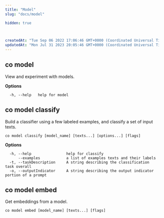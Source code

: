 ```yaml
---
title: "Model"
slug: "docs/model"

hidden: true
 


createdAt: "Tue Sep 06 2022 17:06:46 GMT+0000 (Coordinated Universal Time)"
updatedAt: "Mon Jul 31 2023 20:05:46 GMT+0000 (Coordinated Universal Time)"
---
```

## co model

View and experiment with models.

**Options**

```
  -h, --help   help for model
```

## co model classify

Build a classifier using a few labeled examples, and classify a set of input texts.

```
co model classify [model_name] [texts...] [options...] [flags]
```

**Options**

```
  -h, --help                help for classify
      --examples            a list of examples texts and their labels
  -t, --taskDescription     A string describing the classification task overall
  -o, --outputIndicator     A string describing the output indicator portion of a prompt
```

## co model embed

Get embeddings from a model.

```
co model embed [model_name] [texts...] [flags]
```

**Options**

```
  -h, --help   help for embed
```

## co model generate

Generate from a model.

```
co model generate [model_name] [prompt] [flags]
```

**Options**

```
      --frequency-penalty float32   frequency penalty
  -h, --help                        help for generate
  -k, --k int                       k value
  -t, --max-tokens int              number of tokens to return (default 30)
  -p, --p float32                   p value
      --presence-penalty float32    presence penalty
      --return-likelihoods string   return likelihoods
      --stop-sequences string       stop sequences
      --temperature float32         temperature of request (default 1)
```

## co model list

List names of available models.

```
co model list [flags]
```

**Options**

```
  -h, --help   help for list
```
